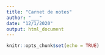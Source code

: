 ```yaml
---
title: "Carnet de notes"
author: "___"
date: "12/1/2020"
output: html_document
---
```


```r
knitr::opts_chunk$set(echo = TRUE)

```



